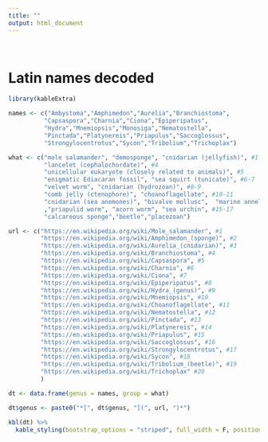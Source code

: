 ```yaml
---
title: ""
output: html_document
---
```


\

# Latin names decoded

```r
library(kableExtra)

names <- c("Ambystoma","Amphimedon","Aurelia","Branchiostoma",
          "Capsaspora","Charnia","Ciona","Epiperipatus",
          "Hydra","Mnemiopsis","Monosiga","Nematostella",
          "Pinctada","Platynereis","Priapulus","Saccoglossus",
          "Strongylocentrotus","Sycon","Tribolium","Trichoplax")

what <- c("mole salamander", "demosponge", "cnidarian (jellyfish)", #1-3
          "lancelet (cephalochordate)", #4 
          "unicellular eukaryote (closely related to animals)", #5
          "enigmatic Ediacaran fossil", "sea squirt (tunicate)", #6-7 
          "velvet worm", "cnidarian (hydrozoan)", #8-9
          "comb jelly (ctenophore)", "choanoflagellate", #10-11
          "cnidarian (sea anemones)", "bivalve mollusc",  "marine annelid" #12-14
          ,"priapulid worm", "acorn worm", "sea urchin", #15-17 
          "calcareous sponge","beetle","placozoan") 

url <- c("https://en.wikipedia.org/wiki/Mole_salamander", #1
         "https://en.wikipedia.org/wiki/Amphimedon_(sponge)", #2
         "https://en.wikipedia.org/wiki/Aurelia_(cnidarian)", #3
         "https://en.wikipedia.org/wiki/Branchiostoma", #4
         "https://en.wikipedia.org/wiki/Capsaspora", #5
         "https://en.wikipedia.org/wiki/Charnia", #6
         "https://en.wikipedia.org/wiki/Ciona", #7
         "https://en.wikipedia.org/wiki/Epiperipatus", #8
         "https://en.wikipedia.org/wiki/Hydra_(genus)", #9
         "https://en.wikipedia.org/wiki/Mnemiopsis", #10
         "https://en.wikipedia.org/wiki/Choanoflagellate", #11
         "https://en.wikipedia.org/wiki/Nematostella", #12
         "https://en.wikipedia.org/wiki/Pinctada", #13
         "https://en.wikipedia.org/wiki/Platynereis", #14
         "https://en.wikipedia.org/wiki/Priapulus", #15
         "https://en.wikipedia.org/wiki/Saccoglossus", #16
         "https://en.wikipedia.org/wiki/Strongylocentrotus", #17
         "https://en.wikipedia.org/wiki/Sycon", #18
         "https://en.wikipedia.org/wiki/Tribolium_(beetle)", #19
         "https://en.wikipedia.org/wiki/Trichoplax" #20
         )

dt <- data.frame(genus = names, group = what)

dt$genus <- paste0("*[", dt$genus, "](", url, ")*")

kbl(dt) %>%
  kable_styling(bootstrap_options = "striped", full_width = F, position = "left")

```
